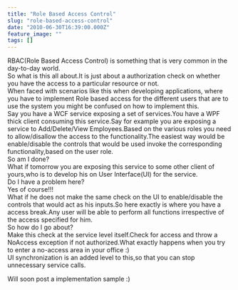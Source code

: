```yaml
---
title: "Role Based Access Control"
slug: "role-based-access-control"
date: "2010-06-30T16:39:00.000Z"
feature_image: ""
tags: []
---
```


RBAC(Role Based Access Control) is something that is very common in the day-to-day world.  
So what is this all about.It is just about a authorization check on whether you have the access to a particular resource or not.  
When faced with scenarios like this when developing applications, where you have to implement Role based access for the different users that are to use the system you might be confused on how to implement this.  
Say you have a WCF service exposing a set of services.You have a WPF thick client consuming this service.Say for example you are exposing a service to Add/Delete/View Employees.Based on the various roles you need to allow/disallow the access to the functionality.The easiest way would be enable/disable the controls that would be used invoke the corresponding functionality,based on the user role.  
So am I done?  
What if tomorrow you are exposing this service to some other client of yours,who is to develop his on User Interface(UI) for the service.  
Do I have a problem here?  
Yes of course!!!  
What if he does not make the same check on the UI to enable/disable the controls that would act as his inputs.So here exactly is where you have a access break.Any user will be able to perform all functions irrespective of the access specified for him.  
So how do I go about?  
Make this check at the service level itself.Check for access and throw a NoAccess exception if not authorized.What exactly happens when you try to enter a no-access area in your office :)  
UI synchronization is an added level to this,so that you can stop unnecessary service calls.

Will soon post a implementation sample :)